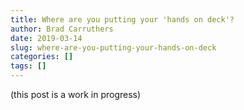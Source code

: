 ```yaml
---
title: Where are you putting your 'hands on deck'?
author: Brad Carruthers
date: 2019-03-14
slug: where-are-you-putting-your-hands-on-deck
categories: []
tags: []
---
```


(this post is a work in progress)

